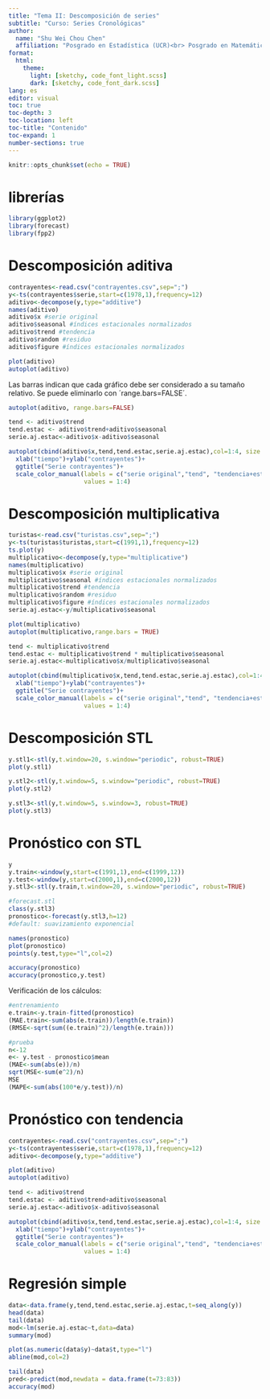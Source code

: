 ```yaml
---
title: "Tema II: Descomposición de series"
subtitle: "Curso: Series Cronológicas"
author: 
  name: "Shu Wei Chou Chen"
  affiliation: "Posgrado en Estadística (UCR)<br> Posgrado en Matemática (UCR)"
format: 
  html:
    theme: 
      light: [sketchy, code_font_light.scss]
      dark: [sketchy, code_font_dark.scss]
lang: es
editor: visual
toc: true
toc-depth: 3
toc-location: left
toc-title: "Contenido"
toc-expand: 1
number-sections: true
---
```




```r
knitr::opts_chunk$set(echo = TRUE)
```


# librerías

```r
library(ggplot2)
library(forecast)
library(fpp2)
```

# Descomposición aditiva

```r
contrayentes<-read.csv("contrayentes.csv",sep=";")
y<-ts(contrayentes$serie,start=c(1978,1),frequency=12)
aditivo<-decompose(y,type="additive")
names(aditivo)
aditivo$x #serie original
aditivo$seasonal #índices estacionales normalizados 
aditivo$trend #tendencia
aditivo$random #residuo
aditivo$figure #índices estacionales normalizados
```


```r
plot(aditivo)
autoplot(aditivo)
```

Las barras indican que cada gráfico debe ser considerado a su tamaño relativo. Se puede eliminarlo con ´range.bars=FALSE´.

```r
autoplot(aditivo, range.bars=FALSE)
```


```r
tend <- aditivo$trend
tend.estac <- aditivo$trend+aditivo$seasonal
serie.aj.estac<-aditivo$x-aditivo$seasonal

autoplot(cbind(aditivo$x,tend,tend.estac,serie.aj.estac),col=1:4, size = 1)+
  xlab("tiempo")+ylab("contrayentes")+
  ggtitle("Serie contrayentes")+
  scale_color_manual(labels = c("serie original","tend", "tendencia+estac","serie.aj.estac"), 
                     values = 1:4)
```



# Descomposición multiplicativa

```r
turistas<-read.csv("turistas.csv",sep=";")
y<-ts(turistas$turistas,start=c(1991,1),frequency=12)
ts.plot(y)
multiplicativo<-decompose(y,type="multiplicative")
names(multiplicativo)
multiplicativo$x #serie original
multiplicativo$seasonal #índices estacionales normalizados 
multiplicativo$trend #tendencia
multiplicativo$random #residuo
multiplicativo$figure #índices estacionales normalizados
serie.aj.estac<-y/multiplicativo$seasonal
```


```r
plot(multiplicativo)
autoplot(multiplicativo,range.bars = TRUE)
```


```r
tend <- multiplicativo$trend
tend.estac <- multiplicativo$trend * multiplicativo$seasonal
serie.aj.estac<-multiplicativo$x/multiplicativo$seasonal

autoplot(cbind(multiplicativo$x,tend,tend.estac,serie.aj.estac),col=1:4, size = 1)+
  xlab("tiempo")+ylab("contrayentes")+
  ggtitle("Serie contrayentes")+
  scale_color_manual(labels = c("serie original","tend", "tendencia+estac","serie.aj.estac"), 
                     values = 1:4)
```



# Descomposición STL

```r
y.stl1<-stl(y,t.window=20, s.window="periodic", robust=TRUE)
plot(y.stl1)
```


```r
y.stl2<-stl(y,t.window=5, s.window="periodic", robust=TRUE)
plot(y.stl2)
```


```r
y.stl3<-stl(y,t.window=5, s.window=3, robust=TRUE)
plot(y.stl3)
```



# Pronóstico con STL

```r
y
y.train<-window(y,start=c(1991,1),end=c(1999,12))
y.test<-window(y,start=c(2000,1),end=c(2000,12))
y.stl3<-stl(y.train,t.window=20, s.window="periodic", robust=TRUE)

#forecast.stl
class(y.stl3)
pronostico<-forecast(y.stl3,h=12)
#default: suavizamiento exponencial

names(pronostico)
plot(pronostico)
points(y.test,type="l",col=2)
```

```r
accuracy(pronostico)
accuracy(pronostico,y.test)
```

Verificación de los cálculos:

```r
#entrenamiento
e.train<-y.train-fitted(pronostico)
(MAE.train<-sum(abs(e.train))/length(e.train))
(RMSE<-sqrt(sum((e.train)^2)/length(e.train)))

#prueba
n<-12
e<- y.test - pronostico$mean
(MAE<-sum(abs(e))/n)
sqrt(MSE<-sum(e^2)/n)
MSE
(MAPE<-sum(abs(100*e/y.test))/n)
```

# Pronóstico con tendencia

```r
contrayentes<-read.csv("contrayentes.csv",sep=";")
y<-ts(contrayentes$serie,start=c(1978,1),frequency=12)
aditivo<-decompose(y,type="additive")
```


```r
plot(aditivo)
autoplot(aditivo)

tend <- aditivo$trend
tend.estac <- aditivo$trend+aditivo$seasonal
serie.aj.estac<-aditivo$x-aditivo$seasonal
```


```r
autoplot(cbind(aditivo$x,tend,tend.estac,serie.aj.estac),col=1:4, size = 1.2)+
  xlab("tiempo")+ylab("contrayentes")+
  ggtitle("Serie contrayentes")+
  scale_color_manual(labels = c("serie original","tend", "tendencia+estac","serie.aj.estac"), 
                     values = 1:4)
```


# Regresión simple

```r
data<-data.frame(y,tend,tend.estac,serie.aj.estac,t=seq_along(y))
head(data)
tail(data)
mod<-lm(serie.aj.estac~t,data=data)
summary(mod)
```


```r
plot(as.numeric(data$y)~data$t,type="l")
abline(mod,col=2)
```


```r
tail(data)
pred<-predict(mod,newdata = data.frame(t=73:83))
accuracy(mod)        
```








